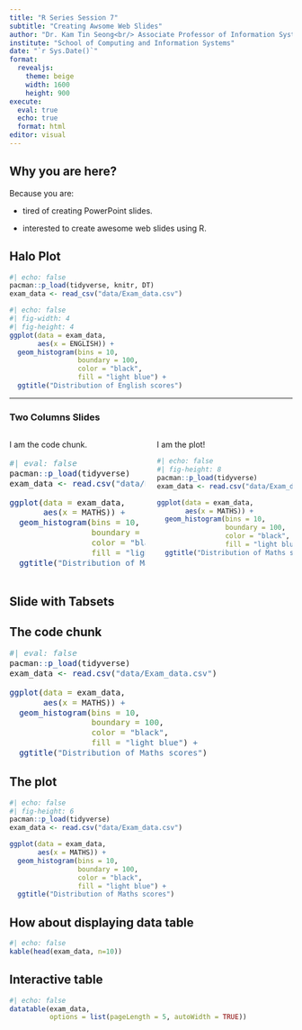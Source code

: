 ---
title: "R Series Session 7"
subtitle: "Creating Awsome Web Slides" 
author: "Dr. Kam Tin Seong<br/> Associate Professor of Information Systems"
institute: "School of Computing and Information Systems"
date: "`r Sys.Date()`"
format: 
  revealjs:
    theme: beige
    width: 1600
    height: 900
execute: 
  eval: true
  echo: true
  format: html
editor: visual
---

## Why you are here?

Because you are:

::: incremental
-   tired of creating PowerPoint slides.

-   interested to create awesome web slides using R.
:::

## Halo Plot

```{r}
#| echo: false
pacman::p_load(tidyverse, knitr, DT)
exam_data <- read_csv("data/Exam_data.csv")
```

```{r}
#| echo: false
#| fig-width: 4
#| fig-height: 4
ggplot(data = exam_data,
       aes(x = ENGLISH)) +
  geom_histogram(bins = 10,
                 boundary = 100,
                 color = "black",
                 fill = "light blue") +
  ggtitle("Distribution of English scores")

```

------------------------------------------------------------------------

### Two Columns Slides

:::::: columns
:::: {.column width="50%"}
I am the code chunk.

::: {style="font-size: 1.2em"}
```{r}
#| eval: false
pacman::p_load(tidyverse)
exam_data <- read.csv("data/Exam_data.csv")

ggplot(data = exam_data,
       aes(x = MATHS)) +
  geom_histogram(bins = 10,
                 boundary = 100,
                 color = "black",
                 fill = "light blue") +
  ggtitle("Distribution of Maths scores")

```
:::
::::

::: {.column width="50%"}
I am the plot!

```{r}
#| echo: false
#| fig-height: 8
pacman::p_load(tidyverse)
exam_data <- read.csv("data/Exam_data.csv")

ggplot(data = exam_data,
       aes(x = MATHS)) +
  geom_histogram(bins = 10,
                 boundary = 100,
                 color = "black",
                 fill = "light blue") +
  ggtitle("Distribution of Maths scores")

```
:::
::::::

## Slide with Tabsets

:::: panel-tabset
## The code chunk

::: {style="font-size: 1.2em"}
```{r}
#| eval: false
pacman::p_load(tidyverse)
exam_data <- read.csv("data/Exam_data.csv")

ggplot(data = exam_data,
       aes(x = MATHS)) +
  geom_histogram(bins = 10,
                 boundary = 100,
                 color = "black",
                 fill = "light blue") +
  ggtitle("Distribution of Maths scores")

```
:::

## The plot

```{r}
#| echo: false
#| fig-height: 6
pacman::p_load(tidyverse)
exam_data <- read.csv("data/Exam_data.csv")

ggplot(data = exam_data,
       aes(x = MATHS)) +
  geom_histogram(bins = 10,
                 boundary = 100,
                 color = "black",
                 fill = "light blue") +
  ggtitle("Distribution of Maths scores")

```
::::

## How about displaying data table

```{r}
#| echo: false
kable(head(exam_data, n=10))
```

## Interactive table

```{r}
#| echo: false
datatable(exam_data, 
          options = list(pageLength = 5, autoWidth = TRUE))
```
